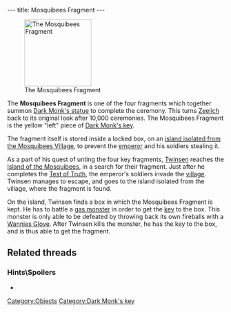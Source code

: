 ---
title: Mosquibees Fragment
---

[[Image:Mosquibees_fragment.png|right|155px|thumb|The Mosquibees Fragment]]

The '''Mosquibees Fragment''' is one of the four fragments which together summon [[Dark Monk's statue]] to complete the ceremony. This turns [[Zeelich]] back to its original look after 10,000 ceremonies. The Mosquibees Fragment is the yellow "left" piece of [[Dark Monk's key]].

The fragment itself is stored inside a locked box, on an [[Island guarding the fragment|island isolated from the Mosquibees Village]], to prevent the [[emperor]] and his soldiers stealing it.

As a part of his quest of unting the four key fragments, [[Twinsen]] reaches the [[Island of the Mosquibees]], in a search for their fragment. Just after he completes the [[Test of Truth]], the emperor's soldiers invade the [[Village of the Mosquibees|village]]. Twinsen manages to escape, and goes to the island isolated from the village, where the fragment is found.

On the island, Twinsen finds a box in which the Mosquibees Fragment is kept. He has to battle a [[gas monster]] in order to get the [[key]] to the box. This monster is only able to be defeated by throwing back its own fireballs with a [[Wannies Glove]]. After Twinsen kills the monster, he has the key to the box, and is thus able to get the fragment.

==Related threads==
===Hints\Spoilers===
* {{thread|id=3846|title= where this the fragment of the purlones}}

[[Category:Objects]]
[[Category:Dark Monk's key]]